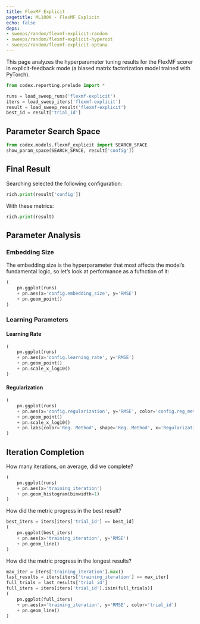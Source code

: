```yaml
---
title: FlexMF Explicit
pagetitle: ML100K - FlexMF Explicit
echo: false
deps:
- sweeps/random/flexmf-explicit-random
- sweeps/random/flexmf-explicit-hyperopt
- sweeps/random/flexmf-explicit-optuna
---
```


This page analyzes the hyperparameter tuning results for the FlexMF scorer in
explicit-feedback mode (a biased matrix factorization model trained with
PyTorch).



```python
from codex.reporting.prelude import *
```

```python
runs = load_sweep_runs('flexmf-explicit')
iters = load_sweep_iters('flexmf-explicit')
result = load_sweep_result('flexmf-explicit')
best_id = result['trial_id']
```

## Parameter Search Space

```python
from codex.models.flexmf_explicit import SEARCH_SPACE
show_param_space(SEARCH_SPACE, result['config'])
```

## Final Result

Searching selected the following configuration:

```python
rich.print(result['config'])
```

With these metrics:

```python
rich.print(result)
```

## Parameter Analysis

### Embedding Size

The embedding size is the hyperparameter that most affects the model's
fundamental logic, so let's look at performance as a fufnction of it:

```python
(
    pn.ggplot(runs)
    + pn.aes(x='config.embedding_size', y='RMSE')
    + pn.geom_point()
)
```

### Learning Parameters

::: {.panel-tabset}

#### Learning Rate

```python
(
    pn.ggplot(runs)
    + pn.aes(x='config.learning_rate', y='RMSE')
    + pn.geom_point()
    + pn.scale_x_log10()
)
```

#### Regularization

```python
(
    pn.ggplot(runs)
    + pn.aes(x='config.regularization', y='RMSE', color='config.reg_method', shape='config.reg_method')
    + pn.geom_point()
    + pn.scale_x_log10()
    + pn.labs(color='Reg. Method', shape='Reg. Method', x='Regularization')
)
```

:::

## Iteration Completion

How many iterations, on average, did we complete?

```python
(
    pn.ggplot(runs)
    + pn.aes(x='training_iteration')
    + pn.geom_histogram(binwidth=1)
)
```

How did the metric progress in the best result?

```python
best_iters = iters[iters['trial_id'] == best_id]
(
    pn.ggplot(best_iters)
    + pn.aes(x='training_iteration', y='RMSE')
    + pn.geom_line()
)
```

How did the metric progress in the longest results?

```python
max_iter = iters['training_iteration'].max()
last_results = iters[iters['training_iteration'] == max_iter]
full_trials = last_results['trial_id']
full_iters = iters[iters['trial_id'].isin(full_trials)]
(
    pn.ggplot(full_iters)
    + pn.aes(x='training_iteration', y='RMSE', color='trial_id')
    + pn.geom_line()
)
```
